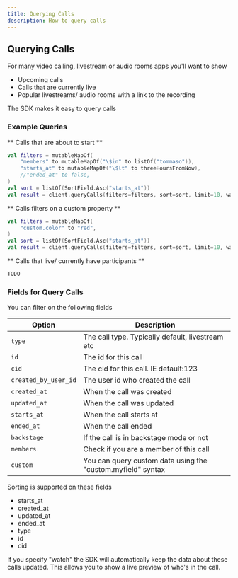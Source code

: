 ```yaml
---
title: Querying Calls
description: How to query calls
---
```


## Querying Calls

For many video calling, livestream or audio rooms apps you'll want to show

* Upcoming calls
* Calls that are currently live
* Popular livestreams/ audio rooms with a link to the recording

The SDK makes it easy to query calls

### Example Queries

** Calls that are about to start **

```kotlin
val filters = mutableMapOf(
    "members" to mutableMapOf("\$in" to listOf("tommaso")),
    "starts_at" to mutableMapOf("\$lt" to threeHoursFromNow),
    //"ended_at" to false,
)
val sort = listOf(SortField.Asc("starts_at"))
val result = client.queryCalls(filters=filters, sort=sort, limit=10, watch=true)
```

** Calls filters on a custom property **

```kotlin
val filters = mutableMapOf(
    "custom.color" to "red",
)
val sort = listOf(SortField.Asc("starts_at"))
val result = client.queryCalls(filters=filters, sort=sort, limit=10, watch=true)
```

** Calls that live/ currently have participants **

```kotlin
TODO
```

### Fields for Query Calls

You can filter on the following fields

| Option | Description |
| --- | --- |
| `type` | The call type. Typically default, livestream etc |
| `id` | The id for this call |
| `cid` | The cid for this call. IE default:123 |
| `created_by_user_id` | The user id who created the call |
| `created_at` | When the call was created |
| `updated_at` | When the call was updated |
| `starts_at` | When the call starts at |
| `ended_at` | When the call ended |
| `backstage` | If the call is in backstage mode or not |
| `members` | Check if you are a member of this call |
| `custom` | You can query custom data using the "custom.myfield" syntax |

Sorting is supported on these fields

* starts_at
* created_at
* updated_at
* ended_at
* type
* id
* cid

If you specify "watch" the SDK will automatically keep the data about these calls updated.
This allows you to show a live preview of who's in the call.